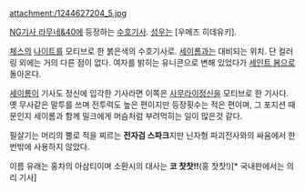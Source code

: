 attachment:/1244627204_5.jpg

[[NG기사 라무네&40]]에 등장하는 [[수호기사]]. [[성우]]는 [우메즈 히데유키].

[[체스]]의 [[나이트]]를 모티브로 한 붉은색의 수호기사로. [[세이롬]]과는 대비되는 위치. 단 컬러링 외에는 거의 다른 점이 없다. 여자를 밝히는 유니콘으로 변해 있었다가 [[세인트 봄]]으로 돌아온다.

[[세이롬]]이 기사도 정신에 입각한 기사라면 이쪽은 [[사무라이]]정신을 모티브로 한 기사다. 옛 무사같은 말투를 쓰며 전투력도 높은 편이지만 등장횟수는 적은 편이며, 그 포지션 때문인지 세이롬과 함께 밀크에게 머슴처럼 부려먹히는 일이 많은것 같다.

필살기는 머리의 뿔로 적을 찌르는 '''전자검 스파크'''지만 닌자형 파괴전사와의 싸움에서 한번밖에 사용하지 않았다.

이름 유래는 홍차의 아삼티이며 소환시의 대사는 '''코 찻찻!!'''(홍 찻찻!)[* 국내판에서는 의리 기사]



